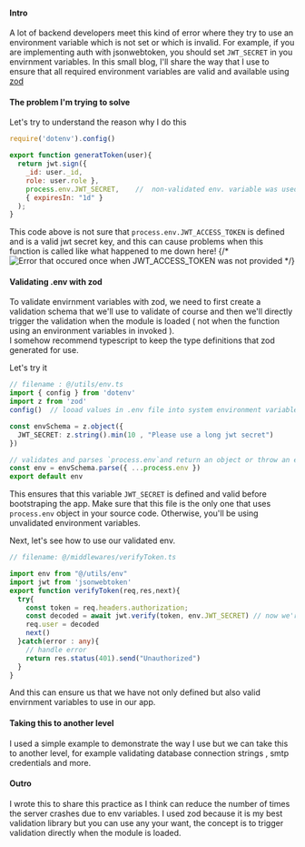
<BlogTitle releaseDate="Oct 2023" id="validating-environment-variables" title="Validating environment variables" readTime="3 min" description="The way that I use to prevent errors in production that are caused by undefined and or environment variables" language="typescript"/>

#### Intro
A lot of backend developers meet this kind of error where they try to use an environment variable which is not set or which is 
invalid. For example, if you are implementing auth with jsonwebtoken, you should set `JWT_SECRET` in you envirnment variables. In this small blog, I'll share the way that I use 
to ensure that all required environment variables are valid and available using [zod](https://zod.dev)

#### The problem I'm trying to solve

Let's try to understand the reason why I do this
```javascript
require('dotenv').config()

export function generatToken(user){
  return jwt.sign({ 
    _id: user._id,
    role: user.role },
    process.env.JWT_SECRET,    //  non-validated env. variable was used here
    { expiresIn: "1d" }
  );
}
```
This code above is not sure that `process.env.JWT_ACCESS_TOKEN` is defined and is a valid jwt secret key, and this
can cause problems when this function is called like what happened to me down here!
{/* ![Error that occured once when JWT_ACCESS_TOKEN was not provided](/var-env-vars.png) */}

#### Validating .env with zod
To validate envirnment variables with zod, we need to first create a validation schema that we'll use to validate of course and then we'll directly trigger
the validation when the module is loaded ( not when the function using an environment variables in invoked ).  
I somehow recommend typescript to keep the type definitions that zod generated for use.

Let's try it
```typescript
// filename : @/utils/env.ts
import { config } from 'dotenv'
import z from 'zod'
config()  // looad values in .env file into system environment variables

const envSchema = z.object({
  JWT_SECRET: z.string().min(10 , "Please use a long jwt secret")
})

// validates and parses `process.env`and return an object or throw an error when the variables are invalid
const env = envSchema.parse({ ...process.env })
export default env  
```
This ensures that this variable `JWT_SECRET` is defined and valid before bootstraping the app. Make sure that this file is the only one that uses `process.env` object in your source code. Otherwise, you'll be using unvalidated environment variables.

Next, let's see how to use our validated env.
```typescript 
// filename: @/middlewares/verifyToken.ts

import env from "@/utils/env"
import jwt from 'jsonwebtoken'
export function verifyToken(req,res,next){
  try{
    const token = req.headers.authorization;
    const decoded = await jwt.verify(token, env.JWT_SECRET) // now we're sure that this is available and valid
    req.user = decoded
    next()
  }catch(error : any){
    // handle error
    return res.status(401).send("Unauthorized")
  }
}
```
And this can ensure us that we have not only defined but also valid envirnment variables to use in our app.

#### Taking this to another level
I used a simple example to demonstrate the way I use but we can take this to another level, for example validating database connection strings , smtp credentials and more.


#### Outro
I wrote this to share this practice as I think can reduce the number of times the server crashes due to env variables. I used zod because 
it is my best validation library but you can use any your want, the concept is to trigger validation directly when the module is loaded.
